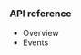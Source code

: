 <PlatformWrapper platform="linux-c">

### API reference

- <Link to="{{Global.IOT_SDK_API_REF_LNX_C}}/index.html">Overview</Link>

- <Link to="{{Global.IOT_SDK_API_REF_LNX_C}}/structagora__rtc__event__handler__t.html">Events</Link>


</PlatformWrapper>
